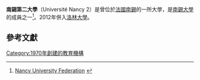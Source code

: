 {{Infobox university|name              = Nancy 2 University
|native_name       = Université Nancy 2
|image_name        = Nancy-Université.JPG
|image_size        = 200px
|caption           =
|latin_name        = Universitas Nanceiensis
|motto             =
|tagline           = In the heart of the city
|established       = 1970
|closed            =
|vision            =
|type              = [[公立大學|公立大學]]
|affiliation       =
|calendar          =
|endowment         =
|debt              =
|rector            =
|officer_in_charge =
|chairman          =
|chancellor        =
|president         = François Le Poultier
|vice-president    =
|superintendent    =
|provost           =
|vice_chancellor   =
|principal         =
|dean              =
|director          =
|head_label        =
|head              =
|faculty           =
|staff             =
|students          =
17,400<ref name="nancy2int">[http://www.univ-nancy2.fr/presentation/coeur2ville/index.html?depuis_id=4&lang=EN Nancy 2 Website - Introduction] {{fr icon}}</ref>
|undergrad         =
|postgrad          =
|doctoral          =
|divinity          =
|residents         =
|other             =
|profess           =
|alumni            =
|city              = [[南錫|南錫]]
|state             =
|province          = [[洛林|洛林]]
|country           = [[法國|法國]]
|address           = 3 Godefroi de Bouillon, Nancy, 54000
|telephone         =
|coor              =
|campus            =
|free_label        =
|free              =
|sports            =
|colors            =
|colours           =
|nickname          =
|mascot            =
|fightsong         =
|athletics         =
|affiliations      = [[南錫大學|南錫大學]]
|nobel_laureates   =
|website           =
|logo              = 
|publictransit     =
|footnotes         =
}}

'''南錫第二大學'''（Université Nancy 2）是曾位於[[法國|法國]][[南錫|南錫]]的一所大學，是[[南錫大學|南錫大學]]的成員之一<ref name="fed">[http://www.nancy-universite.fr/ Nancy University Federation] {{Wayback|url=http://www.nancy-universite.fr/ |date=20071028004006 }} {{fr icon}}</ref>。2012年併入[[洛林大學|洛林大學]]。

==參考文獻==
{{reflist}}

[[Category:1970年創建的教育機構|Category:1970年創建的教育機構]]
